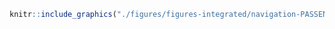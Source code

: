 <!-- #### Navigation - Passager {-} -->


<!-- -------------------------------------------------- -->

```r
knitr::include_graphics("./figures/figures-integrated/navigation-PASSENGER.png")
```

<br>
